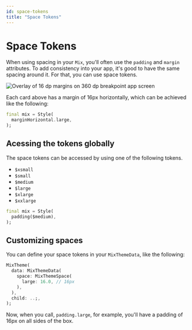 ```yaml
---
id: space-tokens
title: "Space Tokens"
---
```


# Space Tokens

When using spacing in your `Mix`, you'll often use the `padding` and `margin` attributes. To add consistency into your app, it's good to have the same spacing around it. For that, you can use space tokens.

![Overlay of 16 dp margins on 360 dp breakpoint app screen](https://lh3.googleusercontent.com/zs_TXfpOmkPDHRzVllD9ddlI4gVfLRGTV7qS4sBW0sE0Wer3RUgT6dClsKcVlRyNBY2cCDfd65OzPI7FqjsUzFvtxO8NmivYjFOOrg=w1064-v0)

Each card above has a margin of 16px horizontally, which can be achieved like the following:

```dart
final mix = Style(
  marginHorizontal.large,
);
```

## Acessing the tokens globally

The space tokens can be accessed by using one of the following tokens.

- `$xsmall`
- `$small`
- `$medium`
- `$large`
- `$xlarge`
- `$xxlarge`

```dart
final mix = Style(
  padding($medium),
);
```

## Customizing spaces

You can define your space tokens in your `MixThemeData`, like the following:

```dart
MixTheme(
  data: MixThemeData(
    space: MixThemeSpace(
      large: 16.0, // 16px
    ),
  ),
  child: ..;,
);
```

Now, when you call, `padding.large`, for example, you'll have a padding of 16px on all sides of the box.
